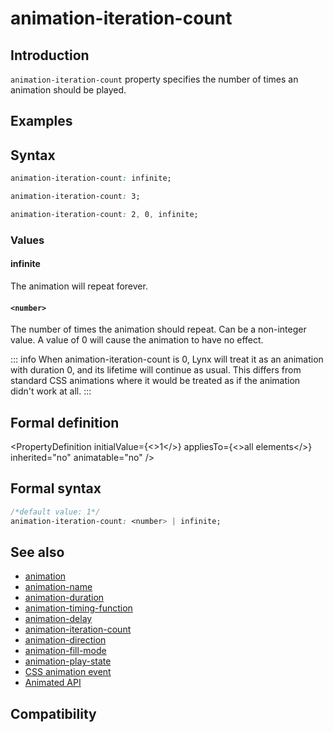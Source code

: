 
# animation-iteration-count

## Introduction

`animation-iteration-count` property specifies the number of times an animation should be played.

## Examples

<Go
  example="css-api"
  img="https://lf-lynx.tiktok-cdns.com/obj/lynx-artifacts-oss-sg/lynx-website/assets/doc/css/animation-iteration-count.gif"
  defaultEntryFile="dist/animation-iteration-count.lynx.bundle"
  defaultFile="src/animation-iteration-count/App.tsx"
  entry="src/animation-iteration-count"
/>

## Syntax

```css
animation-iteration-count: infinite;

animation-iteration-count: 3;

animation-iteration-count: 2, 0, infinite;
```

### Values

#### infinite

The animation will repeat forever.

#### `<number>`

The number of times the animation should repeat. Can be a non-integer value. A value of 0 will cause the animation to have no effect.

::: info
When animation-iteration-count is 0, Lynx will treat it as an animation with duration 0, and its lifetime will continue as usual. This differs from standard CSS animations where it would be treated as if the animation didn't work at all.
:::

## Formal definition


<PropertyDefinition
  initialValue={<>1</>}
  appliesTo={<>all elements</>}
  inherited="no"
  animatable="no"
/>

## Formal syntax

```css
/*default value: 1*/
animation-iteration-count: <number> | infinite;
```

## See also

- [animation](./animation.mdx)
- [animation-name](./animation-name.mdx)
- [animation-duration](./animation-duration.mdx)
- [animation-timing-function](./animation-timing-function.mdx)
- [animation-delay](./animation-delay.mdx)
- [animation-iteration-count](./animation-iteration-count.mdx)
- [animation-direction](./animation-direction.mdx)
- [animation-fill-mode](./animation-fill-mode.mdx)
- [animation-play-state](./animation-play-state.mdx)
- [CSS animation event](../../lynx-api/event/animation-event.mdx)
- [Animated API](../../lynx-api/lynx/lynx-animate-api.mdx)

## Compatibility


<LegacyCompatTable metadata="css/properties/animation-iteration-count" />
